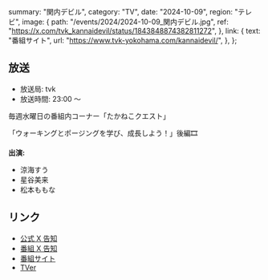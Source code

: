   summary: "関内デビル",
  category: "TV",
  date: "2024-10-09",
  region: "テレビ",
  image: {
    path: "/events/2024/2024-10-09_関内デビル.jpg",
    ref: "https://x.com/tvk_kannaidevil/status/1843848874382811272",
  },
  link: {
    text: "番組サイト",
    url: "https://www.tvk-yokohama.com/kannaidevil/",
  },
};

## 放送

- 放送局: tvk
- 放送時間: 23:00 ～

毎週水曜日の番組内コーナー「たかねこクエスト」

「ウォーキングとポージングを学び、成長しよう！」後編🎞️

**出演:**

- 涼海すう
- 星谷美来
- 松本ももな

## リンク

- [公式 X 告知](https://x.com/takanenofficial/status/1843984758990327975)
- [番組 X 告知](https://x.com/tvk_kannaidevil/status/1843848874382811272)
- [番組サイト](https://www.tvk-yokohama.com/kannaidevil/)
- [TVer](https://tver.jp/series/srehapgls0)

